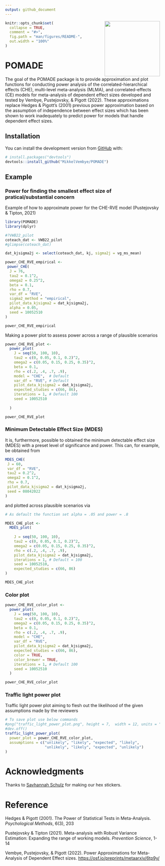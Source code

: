 ```yaml
---
output: github_document
---
```


<!-- README.md is generated from README.Rmd. Please edit that file -->

<img src="man/figures/POMADE_hex2.png" align="right" alt="" width="180" />

```r
knitr::opts_chunk$set(
  collapse = TRUE,
  comment = "#>",
  fig.path = "man/figures/README-",
  out.width = "100%"
)

```

# POMADE

<!-- badges: start -->
<!-- badges: end -->

The goal of the POMADE package is to provide approximation and plot functions for conducting power analysis of the correlated-hierarchical effects (CHE), multi-level meta-analysis (MLMA), and correlated-effects (CE) models for meta-analysis of dependent effect sizes developed and tested by Vembye, Pustejovsky, & Pigott (2022). These approximations replace Hedges & Pigott's (2001) previous power approximation based on the assumption of independence between effect sizes which has been shown to work inadequately to predict power for models that handle dependent effect sizes.

## Installation

You can install the development version from [GitHub](https://github.com/) with:

```r

# install.packages("devtools")
devtools::install_github("MikkelVembye/POMADE")

```


## Example 

### Power for finding the smallest effect size of pratical/substantial concern

Example of how to approximate power for the CHE-RVE model (Pustejovsky & Tipton, 2021)

```r

library(POMADE)
library(dplyr)

#?VWB22_pilot
coteach_dat <- VWB22_pilot
#glimpse(coteach_dat)

dat_kjsigma2j <- select(coteach_dat, kj, sigma2j = vg_ms_mean)

power_CHE_RVE_empirical <- 
 power_CHE(
  J = 76,
  tau2 = 0.1^2,
  omega2 = 0.25^2,
  beta = 0.1,
  rho = 0.7,
  var_df = "RVE",
  sigma2_method = "empirical",
  pilot_data_kjsigma2 = dat_kjsigma2j,
  alpha = 0.05,
  seed = 10052510
)

power_CHE_RVE_empirical

```

Making a power plot  to assess power across a range of plausible scenarios

```r

power_CHE_RVE_plot <- 
  power_plot(
    J = seq(50, 100, 10), 
    tau2 = c(0, 0.05, 0.1, 0.2)^2,
    omega2 = c(0.05, 0.15, 0.25, 0.35)^2,
    beta = 0.1,
    rho = c(.2, .4, .7, .9),
    model = "CHE",  # Default
    var_df = "RVE", # Default
    pilot_data_kjsigma2 = dat_kjsigma2j,
    expected_studies = c(66, 86),
    iterations = 1, # Default 100
    seed = 10052510
    
  )

power_CHE_RVE_plot

```

### Minimum Detectable Effect Size (MDES)

It is, furthermore, possible to obtained the minimum detectable effect size (MDES) with a preset level of significance and power. This can, for example, be obtained from 

```r

MDES_CHE(
 J = 60,
 var_df = "RVE",
 tau2 = 0.2^2,
 omega2 = 0.1^2,
 rho = 0.7,
 pilot_data_kjsigma2 = dat_kjsigma2j,
 seed = 08042022
)

```

and plotted across plausible scenarios via 

```r

# As default the function set alpha = .05 and power = .8

MDES_CHE_plot <- 
  MDES_plot(
    
    J = seq(50, 100, 10),
    tau2 = c(0, 0.05, 0.1, 0.2)^2,
    omega2 = c(0.05, 0.15, 0.25, 0.35)^2,
    rho = c(.2, .4, .7, .9),
    pilot_data_kjsigma2 = dat_kjsigma2j,
    iterations = 1, # Default = 100
    seed = 10052510,
    expected_studies = c(66, 86)
)

MDES_CHE_plot
```
  

### Color plot

```r

power_CHE_RVE_color_plot <- 
  power_plot(
    J = seq(50, 100, 10), 
    tau2 = c(0, 0.05, 0.1, 0.2)^2,
    omega2 = c(0.05, 0.15, 0.25, 0.35)^2,
    beta = 0.1,
    rho = c(.2, .4, .7, .9),
    model = "CHE",
    var_df = "RVE",
    pilot_data_kjsigma2 = dat_kjsigma2j,
    expected_studies = c(66, 86),
    color = TRUE,
    color_brewer = TRUE,
    iterations = 1, # Default 100
    seed = 10052510
  )

power_CHE_RVE_color_plot 

```

### Traffic light power plot

Traffic light power plot aiming to flesh out the likelihood of the given assumptions made by the reviewers

```r

# To save plot use below commands
#png("traffic_light_power_plot.png", height = 7,  width = 12, units = "in", res = 600)
#dev.off()
traffic_light_power_plot(
  power_plot = power_CHE_RVE_color_plot,
  assumptions = c("unlikely", "likely", "expected", "likely", 
                  "unlikely", "likely", "expected", "unlikely")
)

```


# Acknowledgments 
Thanks to [Savhannah Schulz](https://savhannahschulz.netlify.app/) for making our hex stickers.   

# Reference

Hedges & Pigott (2001). The Power of Statistical Tests in Meta-Analysis. *Psychological Methods*, 6(3), 203

Pustejovsky & Tipton (2021). Meta-analysis with Robust Variance Estimation: Expanding the range of working models. *Prevention Science*, 1-14

Vembye, Pustejovsky, & Pigott (2022). Power Approximations for Meta-Analysis of Dependent Effect sizes. <https://osf.io/preprints/metaarxiv/6tp9y/>
